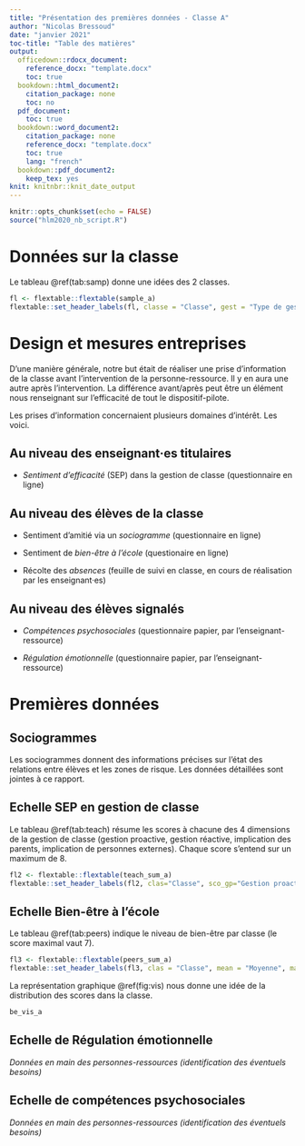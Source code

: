 ```yaml
---
title: "Présentation des premières données - Classe A"
author: "Nicolas Bressoud"
date: "janvier 2021"
toc-title: "Table des matières"
output:
  officedown::rdocx_document:
    reference_docx: "template.docx"
    toc: true
  bookdown::html_document2:
    citation_package: none
    toc: no
  pdf_document:
    toc: true
  bookdown::word_document2:
    citation_package: none
    reference_docx: "template.docx"
    toc: true
    lang: "french"
  bookdown::pdf_document2:
    keep_tex: yes
knit: knitnbr::knit_date_output
---
```


```r
knitr::opts_chunk$set(echo = FALSE)
source("hlm2020_nb_script.R")
```


# Données sur la classe

Le tableau  \@ref(tab:samp) donne une idées des 2 classes.

```r
fl <- flextable::flextable(sample_a)
flextable::set_header_labels(fl, classe = "Classe", gest = "Type de gestion", deg ="Degré", cyc ="Cycle", sit="Site scolaire", enf="Enfants signalés")

```

# Design et mesures entreprises

D'une manière générale, notre but était de réaliser une prise d'information de la classe avant l'intervention de la personne-ressource. Il y en aura une autre après l'intervention. La différence avant/après peut être un élément nous renseignant sur l'efficacité de tout le dispositif-pilote.

Les prises d'information concernaient plusieurs domaines d'intérêt. Les voici.

## Au niveau des enseignant·es titulaires

- *Sentiment d'efficacité* (SEP) dans la gestion de classe (questionnaire en ligne)


## Au niveau des élèves de la classe

- Sentiment d'amitié via un *sociogramme* (questionnaire en ligne)

 
- Sentiment de *bien-être à l'école* (questionaire en ligne)


- Récolte des *absences* (feuille de suivi en classe, en cours de réalisation par les enseignant·es)

   
## Au niveau des élèves signalés

- *Compétences psychosociales* (questionnaire papier, par l'enseignant-ressource)


- *Régulation émotionnelle* (questionnaire papier, par l'enseignant-ressource)



# Premières données

## Sociogrammes

Les sociogrammes donnent des informations précises sur l'état des relations entre élèves et les zones de risque. Les données détaillées sont jointes à ce rapport. 

## Echelle SEP en gestion de classe

Le tableau \@ref(tab:teach) résume les scores à chacune des 4 dimensions de la gestion de classe (gestion proactive, gestion réactive, implication des parents, implication de personnes externes). Chaque score s'entend sur un maximum de 8.


```r
fl2 <- flextable::flextable(teach_sum_a)
flextable::set_header_labels(fl2, clas="Classe", sco_gp="Gestion proactive", sco_gr="Gestion réactive", sco_ip="Impl. des parents", sco_ie="Impl. externe",sco_tot="Total")

```

## Echelle Bien-être à l'école

Le tableau  \@ref(tab:peers) indique le niveau de bien-être par classe (le score maximal vaut 7).

```r
fl3 <- flextable::flextable(peers_sum_a)
flextable::set_header_labels(fl3, clas = "Classe", mean = "Moyenne", max = "Score maxium", min = "Score minimum", median = "Médiane", std = "Ecart-type")

```

La représentation graphique  \@ref(fig:vis) nous donne une idée de la distribution des scores dans la classe.

```r
be_vis_a
```

## Echelle de Régulation émotionnelle

*Données en main des personnes-ressources (identification des éventuels besoins)*

## Echelle de compétences psychosociales

*Données en main des personnes-ressources (identification des éventuels besoins)*
